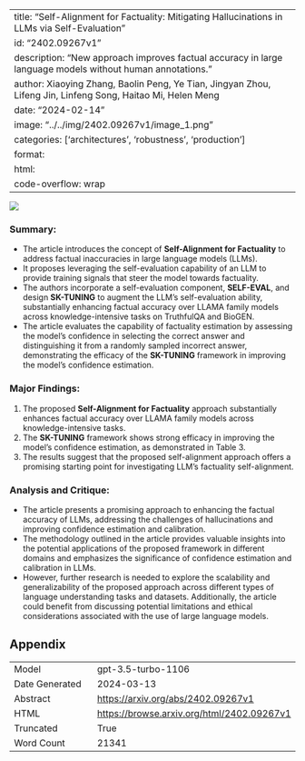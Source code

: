 
---
title: "Self-Alignment for Factuality: Mitigating Hallucinations in LLMs via Self-Evaluation"
id: "2402.09267v1"
description: "New approach improves factual accuracy in large language models without human annotations."
author: Xiaoying Zhang, Baolin Peng, Ye Tian, Jingyan Zhou, Lifeng Jin, Linfeng Song, Haitao Mi, Helen Meng
date: "2024-02-14"
image: "../../img/2402.09267v1/image_1.png"
categories: ['architectures', 'robustness', 'production']
format:
  html:
    code-overflow: wrap
---

![](../../img/2402.09267v1/image_1.png)

### Summary:
- The article introduces the concept of **Self-Alignment for Factuality** to address factual inaccuracies in large language models (LLMs).
- It proposes leveraging the self-evaluation capability of an LLM to provide training signals that steer the model towards factuality.
- The authors incorporate a self-evaluation component, **SELF-EVAL**, and design **SK-TUNING** to augment the LLM’s self-evaluation ability, substantially enhancing factual accuracy over LLAMA family models across knowledge-intensive tasks on TruthfulQA and BioGEN.
- The article evaluates the capability of factuality estimation by assessing the model's confidence in selecting the correct answer and distinguishing it from a randomly sampled incorrect answer, demonstrating the efficacy of the **SK-TUNING** framework in improving the model's confidence estimation.

### Major Findings:
1. The proposed **Self-Alignment for Factuality** approach substantially enhances factual accuracy over LLAMA family models across knowledge-intensive tasks.
2. The **SK-TUNING** framework shows strong efficacy in improving the model's confidence estimation, as demonstrated in Table 3.
3. The results suggest that the proposed self-alignment approach offers a promising starting point for investigating LLM's factuality self-alignment.

### Analysis and Critique:
- The article presents a promising approach to enhancing the factual accuracy of LLMs, addressing the challenges of hallucinations and improving confidence estimation and calibration.
- The methodology outlined in the article provides valuable insights into the potential applications of the proposed framework in different domains and emphasizes the significance of confidence estimation and calibration in LLMs.
- However, further research is needed to explore the scalability and generalizability of the proposed approach across different types of language understanding tasks and datasets. Additionally, the article could benefit from discussing potential limitations and ethical considerations associated with the use of large language models.

## Appendix

|          |          |
|----------|----------|
| Model     | gpt-3.5-turbo-1106       |
| Date Generated     | 2024-03-13       |
| Abstract | [https://arxiv.org/abs/2402.09267v1](https://arxiv.org/abs/2402.09267v1)        |
| HTML     | [https://browse.arxiv.org/html/2402.09267v1](https://browse.arxiv.org/html/2402.09267v1)       |
| Truncated       | True       |
| Word Count       | 21341       |